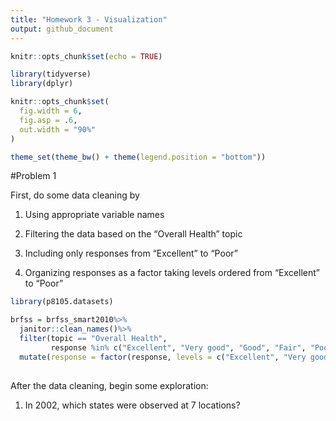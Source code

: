 ```yaml
---
title: "Homework 3 - Visualization"
output: github_document
---
```


```r
knitr::opts_chunk$set(echo = TRUE)

library(tidyverse)
library(dplyr)

knitr::opts_chunk$set(
  fig.width = 6,
  fig.asp = .6,
  out.width = "90%"
)

theme_set(theme_bw() + theme(legend.position = "bottom"))
```

#Problem 1

First, do some data cleaning by

1. Using appropriate variable names

2. Filtering the data based on the “Overall Health” topic

3. Including only responses from “Excellent” to “Poor”

4. Organizing responses as a factor taking levels ordered from “Excellent” to “Poor”

```r
library(p8105.datasets)

brfss = brfss_smart2010%>%
  janitor::clean_names()%>%
  filter(topic == "Overall Health", 
         response %in% c("Excellent", "Very good", "Good", "Fair", "Poor"))%>%
  mutate(response = factor(response, levels = c("Excellent", "Very good", "Good", "Fair", "Poor")))
         
```


After the data cleaning, begin some exploration:

1. In 2002, which states were observed at 7 locations?

```r

```

